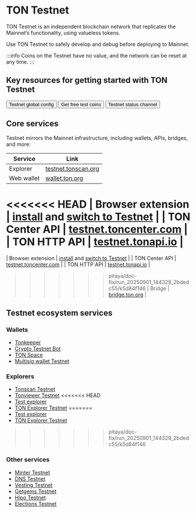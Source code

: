 
# TON Testnet

TON Testnet is an independent blockchain network that replicates the Mainnet’s functionality, using valueless tokens.

Use TON Testnet to safely develop and debug before deploying to Mainnet.

:::info
Coins on the Testnet have no value, and the network can be reset at any time.
:::

## Key resources for getting started with TON Testnet

<Button href="https://ton.org/testnet-global.config.json" colorType="primary" sizeType="sm">
  Testnet global config
</Button>

<Button href="https://t.me/testgiver_ton_bot" colorType="secondary" sizeType="sm">
  Get free test coins
</Button>

<Button href="https://t.me/testnetstatus" colorType="secondary" sizeType="sm">
  Testnet status channel
</Button>


## Core services

Testnet mirrors the Mainnet infrastructure, including wallets, APIs, bridges, and more:


| Service               | Link |
|-----------------------|------|
| Explorer            | [testnet.tonscan.org](https://testnet.tonscan.org) |
| Web wallet          | [wallet.ton.org](https://wallet.ton.org/?testnet=true) |
<<<<<<< HEAD
| Browser extension   | [install](https://chrome.google.com/webstore/detail/ton-wallet/nphplpgoakhhjchkkhmiggakijnkhfnd) and [switch to Testnet](https://github.com/toncenter/ton-wallet?tab=readme-ov-file#switch-between-mainnet-and-testnet) |
| TON Center API      | [testnet.toncenter.com](https://testnet.toncenter.com) |
| TON HTTP API        | [testnet.tonapi.io](https://testnet.tonapi.io/) |
=======
| Browser extension   | [install](https://chrome.google.com/webstore/detail/ton-wallet/nphplpgoakhhjchkkhmiggakijnkhfnd) and [switch to Testnet](https://github.com/toncenter/ton-wallet/blob/master/readme.md#switch-between-mainnet-and-testnet) |
| TON Center API      | [testnet.toncenter.com](https://testnet.toncenter.com) |
| TON HTTP API        | [testnet.tonapi.io](https://testnet.tonapi.io/) |
>>>>>>> pitaya/doc-fix/run_20250901_144329_2bdedc55/k5d84f146
| Bridge              | [bridge.ton.org](https://bridge.ton.org/?testnet=true) |

## Testnet ecosystem services

### Wallets

- [Tonkeeper](https://tonkeeper.com/)
- [Crypto Testnet Bot](https://t.me/CryptoTestnetBot)
- [TON Space](https://t.me/wallet/start?startapp=tonspace_settings)
- [Multisig wallet Testnet](https://multisig.ton.org/?testnet=true)

### Explorers

- [Tonscan Testnet](https://testnet.tonscan.org)
- [Tonviewer Testnet](https://testnet.tonviewer.com)
<<<<<<< HEAD
- [Test explorer](https://testnet.tonviewer.com)
- [TON Explorer Testnet](https://tonsandbox.com/explorer)
=======
- [Test explorer](https://testnet.tonviewer.com)
- [TON Explorer Testnet](https://tonsandbox.com/explorer)
>>>>>>> pitaya/doc-fix/run_20250901_144329_2bdedc55/k5d84f146

### Other services

- [Minter Testnet](https://minter.ton.org/?testnet=true)
- [DNS Testnet](https://dns.ton.org/?testnet=true)
- [Vesting Testnet](https://vesting.ton.org/?testnet=true)
- [Getgems Testnet](https://testnet.getgems.io)
- [Hipo Testnet](https://app.hipo.finance/#/network=testnet/)
- [Elections Testnet](https://testnet-elections.toncenter.com/getValidationCycles?limit=2&return_participants=true)


<Feedback />
